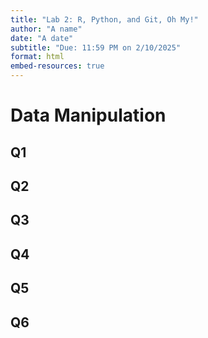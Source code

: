 ```yaml
---
title: "Lab 2: R, Python, and Git, Oh My!"
author: "A name"
date: "A date"
subtitle: "Due: 11:59 PM on 2/10/2025"
format: html
embed-resources: true
---
```


# Data Manipulation

## Q1

## Q2

## Q3

## Q4

## Q5

## Q6
